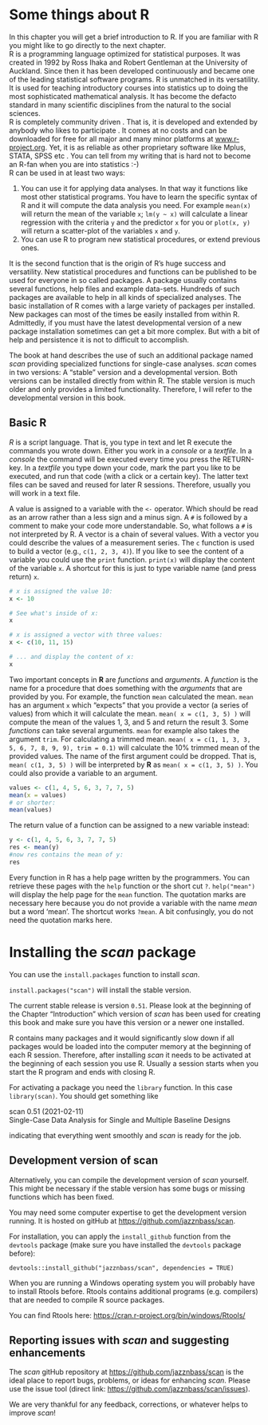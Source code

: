 # Some things about R

In this chapter you will get a brief introduction to R. If you are familiar with R you might like to go directly to the next chapter.\
R is a programming language optimized for statistical purposes. It was created in 1992 by Ross Ihaka and Robert Gentleman at the University of Auckland. Since then it has been developed continuously and became one of the leading statistical software programs. R is unmatched in its versatility. It is used for teaching introductory courses into statistics up to doing the most sophisticated mathematical analysis. It has become the defacto standard in many scientific disciplines from the natural to the social sciences.\
R is completely community driven . That is, it is developed and extended by anybody who likes to participate . It comes at no costs and can be downloaded for free for all major and many minor platforms at [www.r-project.org](http://www.r-project.org). Yet, it is as reliable as other proprietary software like Mplus, STATA, SPSS etc . You can tell from my writing that is hard not to become an R-fan when you are into statistics :-)\
R can be used in at least two ways:

1.  You can use it for applying data analyses. In that way it functions like most other statistical programs. You have to learn the specific syntax of R and it will compute the data analysis you need. For example `mean(x)` will return the mean of the variable `x`; `lm(y ~ x)` will calculate a linear regression with the criteria `y` and the predictor `x` for you or `plot(x, y)` will return a scatter-plot of the variables `x` and `y`.
2.  You can use R to program new statistical procedures, or extend previous ones.

It is the second function that is the origin of R's huge success and versatility. New statistical procedures and functions can be published to be used for everyone in so called packages. A package usually contains several functions, help files and example data-sets. Hundreds of such packages are available to help in all kinds of specialized analyses. The basic installation of R comes with a large variety of packages per installed. New packages can most of the times be easily installed from within R. Admittedly, if you must have the latest developmental version of a new package installation sometimes can get a bit more complex. But with a bit of help and persistence it is not to difficult to accomplish.

The book at hand describes the use of such an additional package named *scan* providing specialized functions for single-case analyses. *scan* comes in two versions: A "stable" version and a developmental version. Both versions can be installed directly from within R. The stable version is much older and only provides a limited functionality. Therefore, I will refer to the developmental version in this book.

## Basic R

*R* is a script language. That is, you type in text and let R execute the commands you wrote down. Either you work in a *console* or a *textfile*. In a *console* the command will be executed every time you press the RETURN-key. In a *textfile* you type down your code, mark the part you like to be executed, and run that code (with a click or a certain key). The latter text files can be saved and reused for later R sessions. Therefore, usually you will work in a text file.

A value is assigned to a variable with the `<-` operator. Which should be read as an arrow rather than a less sign and a minus sign. A `#` is followed by a comment to make your code more understandable. So, what follows a `#` is not interpreted by R. A vector is a chain of several values. With a vector you could describe the values of a measurement series. The `c` function is used to build a vector (e.g., `c(1, 2, 3, 4)`). If you like to see the content of a variable you could use the `print` function. `print(x)` will display the content of the variable `x`. A shortcut for this is just to type variable name (and press return) `x`.

```r
# x is assigned the value 10:
x <- 10

# See what's inside of x:
x

# x is assigned a vector with three values:
x <- c(10, 11, 15)

# ... and display the content of x:
x

```

Two important concepts in **R** are *functions* and *arguments*. A *function* is the name for a procedure that does something with the *arguments* that are provided by you. For example, the function `mean` calculated the mean. `mean` has an argument `x` which "expects" that you provide a vector (a series of values) from which it will calculate the mean. `mean( x = c(1, 3, 5) )` will compute the mean of the values 1, 3, and 5 and return the result 3. Some *functions* can take several arguments. `mean` for example also takes the argument `trim`. For calculating a trimmed mean. `mean( x = c(1, 1, 3, 3, 5, 6, 7, 8, 9, 9), trim = 0.1)` will calculate the 10% trimmed mean of the provided values. The name of the first argument could be dropped. That is, `mean( c(1, 3, 5) )` will be interpreted by **R** as `mean( x = c(1, 3, 5) )`. You could also provide a variable to an argument.

```r
values <- c(1, 4, 5, 6, 3, 7, 7, 5)
mean(x = values)
# or shorter:
mean(values)
```

The return value of a function can be assigned to a new variable instead:

```r
y <- c(1, 4, 5, 6, 3, 7, 7, 5)
res <- mean(y)
#now res contains the mean of y:
res
```

Every function in R has a help page written by the programmers. You can retrieve these pages with the `help` function or the short cut `?`. `help("mean")` will display the help page for the `mean` function. The quotation marks are necessary here because you do not provide a variable with the name *mean* but a word 'mean'. The shortcut works `?mean`. A bit confusingly, you do not need the quotation marks here.

# Installing the *scan* package

You can use the `install.packages` function to install *scan*.

`install.packages("scan")` will install the stable version.

The current stable release is version `0.51`. Please look at the beginning of the Chapter "Introduction" which version of *scan* has been used for creating this book and make sure you have this version or a newer one installed.

R contains many packages and it would significantly slow down if all packages would be loaded into the computer memory at the beginning of each R session. Therefore, after installing *scan* it needs to be activated at the beginning of each session you use R. Usually a session starts when you start the R program and ends with closing R.

For activating a package you need the `library` function. In this case `library(scan)`. You should get something like

scan 0.51 (2021-02-11)\
Single-Case Data Analysis for Single and Multiple Baseline Designs

indicating that everything went smoothly and *scan* is ready for the job.

## Development version of scan

Alternatively, you can compile the development version of *scan* yourself. This might be necessary if the stable version has some bugs or missing functions which has been fixed.

You may need some computer expertise to get the development version running. It is hosted on gitHub at <https://github.com/jazznbass/scan>.

For installation, you can apply the `install_github` function from the `devtools` package (make sure you have installed the `devtools` package before):

`devtools::install_github("jazznbass/scan", dependencies = TRUE)`

When you are running a Windows operating system you will probably have to install Rtools before. Rtools contains additional programs (e.g. compilers) that are needed to compile R source packages.

You can find Rtools here: <https://cran.r-project.org/bin/windows/Rtools/>

## Reporting issues with *scan* and suggesting enhancements

The *scan* gitHub repository at <https://github.com/jazznbass/scan> is the ideal place to report bugs, problems, or ideas for enhancing *scan*. Please use the issue tool (direct link: <https://github.com/jazznbass/scan/issues>).

We are very thankful for any feedback, corrections, or whatever helps to improve *scan*!
